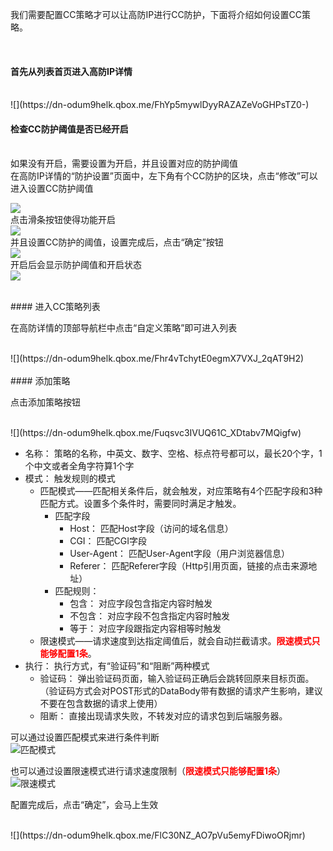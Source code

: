 我们需要配置CC策略才可以让高防IP进行CC防护，下面将介绍如何设置CC策略。

<br />

#### 首先从列表首页进入高防IP详情

<br />
![](https://dn-odum9helk.qbox.me/FhYp5mywlDyyRAZAZeVoGHPsTZ0-)
<br />

#### 检查CC防护阈值是否已经开启
<br />
如果没有开启，需要设置为开启，并且设置对应的防护阈值
<br />
在高防IP详情的“防护设置”页面中，左下角有个CC防护的区块，点击“修改”可以进入设置CC防护阈值

![](https://dn-odum9helk.qbox.me/FltTdunRlFrU5zhMbdNY_ffArYxO)
<br />
点击滑条按钮使得功能开启
<br />
![](https://dn-odum9helk.qbox.me/FqiEF968ldNsjtIaq_zSsTahD2U6)
<br />
并且设置CC防护的阈值，设置完成后，点击“确定”按钮
<br />
![](https://dn-odum9helk.qbox.me/FopkIvcT8R8wo1Y3MPcogG-RD-78)
<br />
开启后会显示防护阈值和开启状态
<br />
![](https://dn-odum9helk.qbox.me/Fl1FFyF0z00e29JODYKX0L01tzih)

<br />
#### 进入CC策略列表
<br />

在高防详情的顶部导航栏中点击“自定义策略”即可进入列表

<br />
![](https://dn-odum9helk.qbox.me/Fhr4vTchytE0egmX7VXJ_2qAT9H2)
<br />

<br />
#### 添加策略
<br />

点击添加策略按钮

<br />
![](https://dn-odum9helk.qbox.me/Fuqsvc3IVUQ61C_XDtabv7MQigfw)
<br />

* 名称： 策略的名称，中英文、数字、空格、标点符号都可以，最长20个字，1个中文或者全角字符算1个字
* 模式： 触发规则的模式
	* 匹配模式——匹配相关条件后，就会触发，对应策略有4个匹配字段和3种匹配方式。设置多个条件时，需要同时满足才触发。
		* 匹配字段
			* Host： 匹配Host字段（访问的域名信息）
			* CGI： 匹配CGI字段
			* User-Agent： 匹配User-Agent字段（用户浏览器信息）
			* Referer： 匹配Referer字段（Http引用页面，链接的点击来源地址）
		* 匹配规则：
			* 包含： 对应字段包含指定内容时触发
			* 不包含： 对应字段不包含指定内容时触发
			* 等于： 对应字段跟指定内容相等时触发
	* 限速模式——请求速度到达指定阈值后，就会自动拦截请求。<span style="color: red;font-weight: bold">限速模式只能够配置1条</span>。
* 执行： 执行方式，有“验证码”和“阻断”两种模式
	* 验证码： 弹出验证码页面，输入验证码正确后会跳转回原来目标页面。（验证码方式会对POST形式的DataBody带有数据的请求产生影响，建议不要在包含数据的请求上使用）
	* 阻断： 直接出现请求失败，不转发对应的请求包到后端服务器。



可以通过设置匹配模式来进行条件判断
<br />
![匹配模式](https://dn-odum9helk.qbox.me/FvU6iirZyBoF3uz14BB9AygAM5ho)
<br />

也可以通过设置限速模式进行请求速度限制（<span style="color: red;font-weight: bold">限速模式只能够配置1条</span>）
<br />
![限速模式](https://dn-odum9helk.qbox.me/FrZ44elIoFszqhEJE1oK7qnBVD7R)
<br />

配置完成后，点击“确定”，会马上生效

<br />
![](https://dn-odum9helk.qbox.me/FlC30NZ_AO7pVu5emyFDiwoORjmr)
<br />